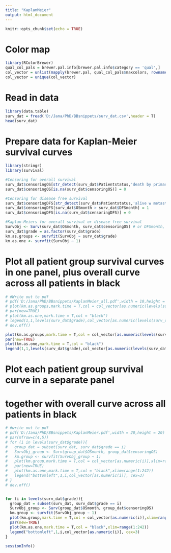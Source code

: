```yaml
---
title: "KaplanMeier"
output: html_document
---
```


```r
knitr::opts_chunk$set(echo = TRUE)
```


# Color map
```r
library(RColorBrewer)
qual_col_pals = brewer.pal.info[brewer.pal.info$category == 'qual',]
col_vector = unlist(mapply(brewer.pal, qual_col_pals$maxcolors, rownames(qual_col_pals)))
col_vector = unique(col_vector)
```

# Read in data
```r
library(data.table)
surv_dat = fread('D:/Jana/PhD/BBsnippets/surv_dat.csv',header = T)
head(surv_dat)

```

# Prepare data for Kaplan-Meier survival curves
```r
library(stringr)
library(survival)

#Censoring for overall survival
surv_dat$censoringOS[str_detect(surv_dat$Patientstatus,'death by primary disease')] = 1
surv_dat$censoringOS[is.na(surv_dat$censoringOS)] = 0

#Censoring for disease free survival
surv_dat$censoringDFS[str_detect(surv_dat$Patientstatus,'alive w metastases')] = 1
surv_dat$censoringDFS[surv_dat$OSmonth > surv_dat$DFSmonth] = 1 
surv_dat$censoringDFS[is.na(surv_dat$censoringDFS)] = 0

#Kaplan-Meiers for overall survival or disease free survival
SurvObj <- Surv(surv_dat$OSmonth, surv_dat$censoringOS) # or DFSmonth, censoringDFS
surv_dat$grade = as.factor(surv_dat$grade)
km.as.groups <- survfit(SurvObj ~ surv_dat$grade)
km.as.one <- survfit(SurvObj ~ 1)

```

# Plot all patient group survival curves in one panel, plus overall curve across all patients in black
```r

# #Write out to pdf
# pdf('D:/Jana/PhD/BBsnippets/KaplanMeier_all.pdf',width = 10,height = 10)
# plot(km.as.groups,mark.time = T,col = col_vector[as.numeric(levels(surv_dat$grade))])
# par(new=TRUE)
# plot(km.as.one,mark.time = T,col = "black")
# legend(1,1,levels(surv_dat$grade),col_vector[as.numeric(levels(surv_dat$grade))])
# dev.off()

plot(km.as.groups,mark.time = T,col = col_vector[as.numeric(levels(surv_dat$grade))])
par(new=TRUE)
plot(km.as.one,mark.time = T,col = "black")
legend(1,1,levels(surv_dat$grade),col_vector[as.numeric(levels(surv_dat$grade))])

```

# Plot each patient group survival curve in a separate panel
# together with overall curve across all patients in black
```r

# #write out to pdf
# pdf('D:/Jana/PhD/BBsnippets/KaplanMeier.pdf',width = 20,height = 20)
# par(mfrow=c(4,5))
# for (i in levels(surv_dat$grade)){
#   group_dat = subset(surv_dat, surv_dat$grade == i)
#   SurvObj_group <- Surv(group_dat$OSmonth, group_dat$censoringOS)
#   km.group <- survfit(SurvObj_group ~ 1)
#   plot(km.group,mark.time = T,col = col_vector[as.numeric(i)],xlim=range(1:242))
#   par(new=TRUE)
#   plot(km.as.one,mark.time = T,col = "black",xlim=range(1:242))
#   legend("bottomleft",1,i,col_vector[as.numeric(i)], cex=3)
# }
# dev.off()


for (i in levels(surv_dat$grade)){
  group_dat = subset(surv_dat, surv_dat$grade == i)
  SurvObj_group <- Surv(group_dat$OSmonth, group_dat$censoringOS)
  km.group <- survfit(SurvObj_group ~ 1)
  plot(km.group,mark.time = T,col = col_vector[as.numeric(i)],xlim=range(1:242))
  par(new=TRUE)
  plot(km.as.one,mark.time = T,col = "black",xlim=range(1:242))
  legend("bottomleft",1,i,col_vector[as.numeric(i)], cex=3)
}


```

```r
sessionInfo()
```
